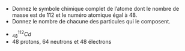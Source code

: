 ::: {.Exercise data-latex=""}

- Donnez le symbole chimique complet de l'atome dont le nombre de masse est de 112 et le numéro atomique égal à 48.  
\vspace{\stretch{1}}
- Donnez le nombre de chacune des particules qui le composent.  
\vspace{\stretch{1}}

:::

::: {.Answer data-latex=""}

- $_{48}^{112}Cd$
- 48 protons, 64 neutrons et 48 électrons

:::
